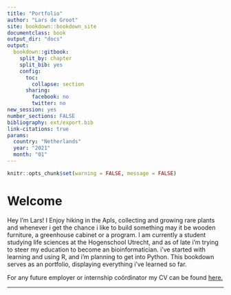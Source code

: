 ```yaml
---
title: "Portfolio"
author: "Lars de Groot"
site: bookdown::bookdown_site
documentclass: book
output_dir: "docs"
output:
  bookdown::gitbook: 
    split_by: chapter
    split_bib: yes
    config:
      toc:
        collapse: section
      sharing:
        facebook: no
        twitter: no
new_session: yes
number_sections: FALSE
bibliography: ext/export.bib 
link-citations: true
params:
  country: "Netherlands"
  year: "2021"
  month: "01"
---
```


```r
knitr::opts_chunk$set(warning = FALSE, message = FALSE)
```

# Welcome





Hey I'm Lars! I Enjoy hiking in the Apls, collecting and growing rare plants and whenever i get the chance i like to build something may it be wooden furniture, a greenhouse cabinet or a program.
I am currently a student studying life sciences at the Hogenschool Utrecht, and as of late i'm trying to steer my education to become an bioinformatician. i've started with learning and using R, and i'm planning to get into Python. This bookdown serves as an portfolio, displaying everything i've learned so far.

For any future employer or internship coördinator my CV can be found [here.](https://larsdegroot.github.io/CV/)

***
